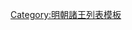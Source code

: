 {{ming|title=明朝滎陽國諸王|ed=滎陽國|head=[[嘉靖]]十九年（[[1540年]]）封。|
{{ming/title}}
{{ming/list|滎陽裕安王|[[朱載堦]]|朱厚爝、庶六子|[[1540年]]—[[1587年]]|嘉靖十九年封。[[萬曆]]十五年薨。}}
{{ming/list|滎陽王|[[朱翊鉻]]|朱載堦、庶一子|[[1592年]]—[[1602年]]|萬曆二十年襲封。三十年薨。}}
{{ming/list|滎陽王|[[朱常浵]]|朱翊鉻、嫡一子|[[1606年]]—？年|萬曆三十年封[[长子 (封号)|長子]]。三十四年襲封。}}
}}<noinclude>
[[Category:明朝諸王列表模板]]
</noinclude>